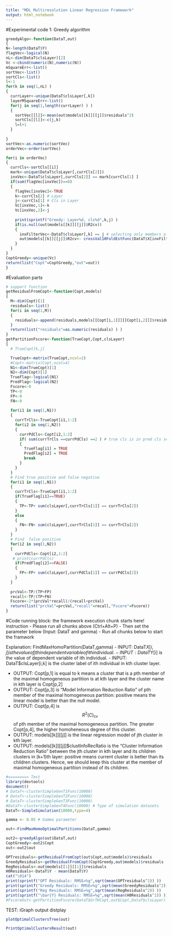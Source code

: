 ```yaml
---
title: "MDL Multiresolution Linear Regression Framework"
output: html_notebook
---
```

#Experimental code 1: Greedy algorithm
```r
greedyAlgo<-function(DataT,out)
{
N<-length(DataT$Y)
flagVec<-logical(N)
nL<-dim(DataT$clsLayer)[2]
Vc <-cbind(numeric(N),numeric(N))
mSquareErr<-list()
sortVec<-list()
sortCls<-list()
l<-1
for(k in seq(1,nL) )
{
  currLayer<-unique(DataT$clsLayer[,k])
  layerMSquareErr<-list()
  for(j in seq(1,length(currLayer) ) )
  {
    sortVec[[l]]<-mean(out$models[[k]][[j]]$residuals^2)
    sortCls[[l]]<-c(j,k)
    l=l+1
  }
  
}
sortVec<-as.numeric(sortVec)
orderVec<-order(sortVec)

for(i in orderVec)
{
  currCls<-sortCls[[i]]
  mark<-unique(DataT$clsLayer[,currCls[2]])
  inxVec<-DataT$clsLayer[,currCls[2]] == mark[currCls[1] ]
  if(sum(flagVec[inxVec])==0)
  {
    flagVec[inxVec]<-TRUE
    k<-currCls[2] # Layer
    j<-currCls[1] # Cls in Layer
    Vc[inxVec,1]<-k
    Vc[inxVec,2]<-j
    
    print(sprintf("Greedy: Layer%d, cls%d",k,j) )
    if(is.null(out$models[[k]][[j]]$R2cv))
    {
      inxFilterVec<-DataT$clsLayer[,k] == j # selecting only members of jth cluster in ith layer
      out$models[[k]][[j]]$R2cv<- crossVal10FoldEstFunc(DataT$X[inxFilterVec,],DataT$Y[inxFilterVec])$r2
    }
  }
}
CoptGreedy<-unique(Vc)
return(list("Copt"=CoptGreedy,"out"=out))
}
```

#Evaluation parts
```r
# support function
getResidualFromCopt<-function(Copt,models)
{
  M<-dim(Copt)[1]
  residuals<-list()
  for(i in seq(1,M))
  {
    residuals<-append(residuals,models[[Copt[i,1]]][[Copt[i,2]]]$residuals)
  }
  return(list("residuals"=as.numeric(residuals) ) )
}
getPartitionFscore<-function(TrueCopt,Copt,clsLayer)
{
  # TrueCopt[k,j] 

  TrueCopt<-matrix(TrueCopt,ncol=2)
  #Copt<-matrix(Copt,ncol=4)
  N1<-dim(TrueCopt)[1]
  N2<-dim(Copt)[1]
  TrueFlag<-logical(N1)
  PredFlag<-logical(N2)
  Fscore<-0
  TP<-0
  FP<-0
  FN<-0
  
  for(i1 in seq(1,N1))
  {
    currTrCls<-TrueCopt[i1,1:2]
    for(i2 in seq(1,N2))
    {
      currPdCls<-Copt[i2,1:2]
      if( sum(currTrCls ==currPdCls) ==2 ) # true cls is in pred cls set
      {
        TrueFlag[i1] = TRUE
        PredFlag[i2] = TRUE
        break
      }
    }
  }
  # Find true positive and false negative
  for(i1 in seq(1,N1))
  {
    currTrCls<-TrueCopt[i1,1:2]
    if(TrueFlag[i1]==TRUE)
    {
      TP<-TP+ sum(clsLayer[,currTrCls[1]] == currTrCls[2])
    }
    else
    {
      FN<-FN+ sum(clsLayer[,currTrCls[1]] == currTrCls[2]) 
    }
  }
  # Find  false positive
  for(i2 in seq(1,N2))
  {
    currPdCls<-Copt[i2,1:2]
   # print(currPdCls)
    if(PredFlag[i2]==FALSE)
    {
      FP<-FP+ sum(clsLayer[,currPdCls[1]] == currPdCls[2])
    }
  }
  
  prcVal<-TP/(TP+FP)
  recall<-TP/(TP+FN)
  Fscore<-2*(prcVal*recall)/(recall+prcVal)
  return(list("prcVal"=prcVal,"recall"=recall,"Fscore"=Fscore))
}

```

#Code running block: the framework execution chunk starts here!
instruction
- Please run all chunks above (Ctrl+Alt+P)
- Then set the parameter below (Input: DataT and gamma)
- Run all chunks below to start the framwork

Explanation: FindMaxHomoPartition(DataT,gamma)
- INPUT: DataT$X[i,j] is the value of jth independent variable of ith individual. 
- INPUT: DataT$Y[i] is the value of dependent variable of ith individual. 
- INPUT: DataT$clsLayer[i,k] is the cluster label of ith individual in kth cluster layer.

- OUTPUT: Copt[p,1] is equal to k means a cluster that is a pth member of the maximal homogeneous partition is at kth layer and the cluster name in kth layer is Copt[p,2]
- OUTPUT: Copt[p,3] is "Model Information Reduction Ratio" of pth member of the maximal homogeneous partition: positive means the linear model is better than the null model.
- OUTPUT: Copt[p,4] is $$R^2(C)_{\text{cv}}$$  of pth member of the maximal homogeneous partition. The greater Copt[p,4], the higher homoheneous degree of this cluster.
- OUTPUT: models[[k]][[j]] is the linear regression model of jth cluster in kth layer.
- OUTPUT: models[[k]][[j]]$clustInfoRecRatio is the "Cluster Information Reduction Ratio" between the jth cluster in kth layer and its children clusters in (k+1)th layer: positive means current cluster is better than its children clusters. Hence, we should keep this cluster at the member of maximal homogeneous partition instead of its children. 
```r
#========= Test 
library(devtools)
document()
# DataT<-clusterSimpleGenT1Func(10000)
# DataT<-clusterSimpleGenT2Func(10000)
# DataT<-clusterSimpleGenT3Func(10000)
#DataT<-clusterSimpleGenT4Func(10000) # Type of simulation datasets
DataT<-SimpleSimulation(10000,type=4)

gamma <- 0.05 # Gamma parameter

out<-FindMaxHomoOptimalPartitions(DataT,gamma)

out2<-greedyAlgo(out$DataT,out)
CoptGreedy<-out2$Copt
out<-out2$out

OPTresiduals<-getResidualFromCopt(out$Copt,out$models)$residuals
GreedyResiduals<-getResidualFromCopt(CoptGreedy,out$models)$residuals
RegResiduals<-out$models[[1]][[1]]$residuals
H0Residuals<-DataT$Y - mean(DataT$Y)
cat("\014") 
print(sprintf("OPT Residuals: RMSE=%g",sqrt(mean(OPTresiduals^2)) ))
print(sprintf("Greedy Residuals: RMSE=%g",sqrt(mean(GreedyResiduals^2)) ))
print(sprintf("Reg Residuals: RMSE=%g",sqrt(mean(RegResiduals^2)) ))
print(sprintf("\bar{Y} Residuals: RMSE=%g",sqrt(mean(H0Residuals^2)) ))
#FscoreOut<-getPartitionFscore(DataT$GrTHCopt,out$Copt,DataT$clsLayer)
```

TEST: iGraph output distplay
```r
plotOptimalClustersTree(out)
```


```r
PrintOptimalClustersResult(out)
```

